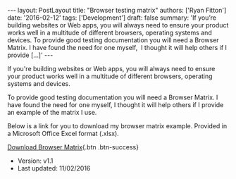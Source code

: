 \-\-- layout: PostLayout title: \"Browser testing matrix\" authors: \[\'Ryan Fitton\'\] date: \'2016-02-12\' tags: \[\'Development\'\] draft: false summary: \'If you&#8217;re building websites or Web apps, you will always need to ensure your product works well in a multitude of different browsers, operating systems and devices. To provide good testing documentation you will need a Browser Matrix. I have found the need for one myself,  I thought it will help others if I provide \[&hellip;\]\' \-\--

If you're building websites or Web apps, you will always need to ensure your product works well in a multitude of different browsers, operating systems and devices.

To provide good testing documentation you will need a Browser Matrix. I have found the need for one myself, I thought it will help others if I provide an example of the matrix I use.

Below is a link for you to download my browser matrix example. Provided in a Microsoft Office Excel format (.xlsx).

[ Download Browser Matrix](/static/docs/blog/2016/02/browser-matrix-v1.1.xlsx){.btn .btn-success}

-   Version: v1.1
-   Last updated: 11/02/2016

